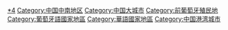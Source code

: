 {{Commonscat|Macau}}
{{Portal|澳門}}
{{Catmore}}

{{DEFAULTSORT:Macau澳門}}
[[Category:大中華地區|*4]]
[[Category:中国中南地区|Category:中国中南地区]]
[[Category:中国大城市|Category:中国大城市]]
[[Category:前葡萄牙殖民地|Category:前葡萄牙殖民地]]
[[Category:葡萄牙語國家地區|Category:葡萄牙語國家地區]]
[[Category:華語國家地區|Category:華語國家地區]]
[[Category:中国港湾城市|Category:中国港湾城市]]